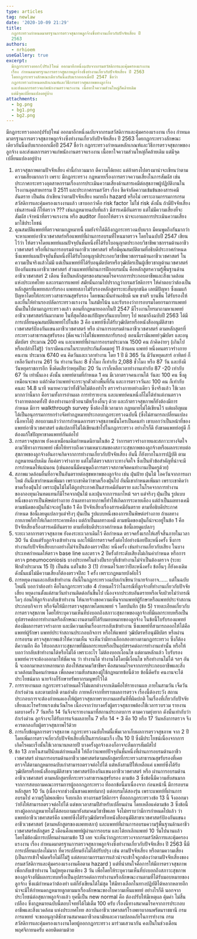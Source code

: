 ```yaml
---
type: articles
tag: newlaw
date: '2020-10-09 21:29'
title: 
  กฎกระทรวงกำหนดมาตรฐานการตรวจสุขภาพลูกจ้างซึ่งทำงานเกี่ยวกับปัจจัยเสี่ยง ปี
  2563
authors:
  - nrhioem
useGallery: true
excerpt: 
  มีกฎกระทรวงออก(ปรับ)ใหม่ ออกมาอีกหนึ่งฉบับจากกรมสวัสดิการและคุ้มครองแรงงาน
  เรื่อง กำหนดมาตรฐานการตรวจสุขภาพลูกจ้างซึ่งทำงานเกี่ยวกับปัจจัยเสี่ยง ปี 2563
  โดยกฎกระทรวงลักษณะเดียวกันนี้ฉบับแรกออกเมื่อปี 2547 ชื่อว่า
  กฎกระทรวงกำหนดหลักเกณฑ์และวิธีการตรวจสุขภาพของลูกจ้าง
  และส่งผลการตรวจแก่พนักงานตรวจแรงงาน เนื้อหาใจความส่วนใหญ่ก็คล้ายเดิม
  แต่มีจุดเปลี่ยนแปลงอยู่บ้าง
attachments:
  - bg.png
  - bg1.png
  - bg2.png
---
```



มีกฎกระทรวงออก(ปรับ)ใหม่ ออกมาอีกหนึ่งฉบับจากกรมสวัสดิการและคุ้มครองแรงงาน เรื่อง กำหนดมาตรฐานการตรวจสุขภาพลูกจ้างซึ่งทำงานเกี่ยวกับปัจจัยเสี่ยง ปี 2563 โดยกฎกระทรวงลักษณะเดียวกันนี้ฉบับแรกออกเมื่อปี 2547 ชื่อว่า กฎกระทรวงกำหนดหลักเกณฑ์และวิธีการตรวจสุขภาพของลูกจ้าง และส่งผลการตรวจแก่พนักงานตรวจแรงงาน เนื้อหาใจความส่วนใหญ่ก็คล้ายเดิม แต่มีจุดเปลี่ยนแปลงอยู่บ้าง

1. ตรวจสุขภาพตามปัจจัยเสี่ยง
      คำนี้กำกวมมาก ตีความได้เยอะ แต่ถ้าตรงไปตรงมาน่าจะเขียนว่าตามความเสี่ยงมากกว่า เพราะ มีกฎกระทรวง กฎหมายเรื่องการตรวจความเสี่ยงในการสัมผัส เช่น ประกาศกระทรวงอุตสาหกรรมเรื่องการประเมินความเสี่ยงด้านสารเคมีต่อสุขภาพผู้ปฏิบัติงานในโรงงานอุตสาหกรรม ปี 2511 และประกาศกรมสวัสฯ เรื่อง ขีดจำกัดความเข้มข้นของสารเคมีอันตราย เป็นต้น ถ้าเขียนว่าตามปัจจัยเสี่ยง หมายถึง hazard หรือไม่ เพราะถามกรรมการกรมสวัสดิการและคุ้มครองแรงงานแล้ว เขาบอกว่าคือ risk factor ไม่ใช่ risk ดังนั้น ถ้ามีปัจจัยเสี่ยงเช่นสารเคมี ก็ให้ตรวจ ??? เช่นกฎหมายฉบับที่แล้ว มีสารเคมีอันตราย แต่ไม่มีความเสี่ยงที่จะสัมผัส เจ้าหน้าที่ตรวจแรงงาน หรือ auditor ก็บอกให้ตรวจ น่าจะเอาผลการประเมินความเสี่ยงมาใช้ประโยชน์
2. คุณสมบัติแพทย์ที่ตรวจตามกฎหมายนี้
      ผมยังจำได้ดีถึงกฎกระทรวงฉบับแรก มีคนพูดถึงกันมากว่าจะหาแพทย์อาชีวเวชศาสตร์หรือแพทย์ที่ผ่านการอบรมที่ไหนมาตรวจ โดยในฉบับปี 2547 เขียนไว้ว่า ให้ตรวจโดยแพทย์แผนปัจจุบันชั้นหนึ่งที่ได้รับใบอนุญาตประกอบวิชาชีพเวชกรรมด้านอาชีวเวชศาสตร์ หรือที่ผ่านการอบรมด้านอาชีวเวชศาสตร์ หรือมีคุณสมบัติตามที่อธิบดีประกาศกำหนด  ซึ่งแพทย์แผนปัจจุบันชั้นหนึ่งที่ได้รับใบอนุญาติประกอบวิชาชีพเวชกรรมด้านอาชีวเวชศาสตร์ ในความเป็นจริงแล้วไม่มี แต่เป็นแพทย์ที่ได้รับอนุมัตบัตรหรือวุฒิบัตรเป็นผู้เชี่ยวชาญด้านเวชศาสตร์ป้องกันแขนงอาชีวเวชศาสตร์ ส่วนแพทย์ที่ผ่านการฝึกอบรมนั้น คือหลักสูตรความรู้พื้นฐานด้านอาชีวเวชศาสตร์ 2 เดือน ซึ่งเป็นหลักสูตรของสมาคมโรคจากการประกอบอาชีพและสิ่งแวดล้อมแห่งประเทศไทย และกรมการแพทย์ สมัยนั้นถามไปปรากฏว่ากรมสวัสดิการฯ ให้คำตอบว่าต้องเป็นหลักสูตรที่แพทยสภารับรอง แพทยสภาไม่รับรองหลักสูตรระยะสั้นทุกชนิด เลยมีปัญหา ซึ่งผมแก้ปัญหาโดยให้กระทรวงสาธารณสุขรับรอง โดยขณะนั้นท่านอธิบดี นพ ชาตรี บานชื่น ได้รับรองให้และยื่นให้ท่านรองปลัดกระทรวงแรงงาน ในสมัยโน้น และรับรองว่าการอบรมโดยกรมการแพทย์นั้นเป็นไปตามกฏกระทรวงแล้ว ตอนที่กฎหมายออกในปี 2547 มีโรงงานโทรมาถามหาแพทย์อาชีวเวชศาสตร์กันมากมาย ในที่สุดก็ต้องแก้ปัญหากันแบบไทยๆ ไป พอมาถึงฉบับปี 2563 ได้มีการเปลี่ยนคุณสมบัติแพทย์ไปในข้อ 3 คือ แพทย์ซึ่งได้รับวุฒิบัตรหรือหนังสืออนุมัติสาขาเวชศาสตร์ป้องกันแขนงอาชีวเวชศาสตร์ หรือ ผ่านการอบรมด้านอาชีวเวชศาสตร์ ตามหลักสูตรที่กระทรวงสาธารณสุขรับรอง (ชัดเจนว่าไม่ใช่แพทยสภารับรอง) ตอนนี้เรามีแพทย์วุฒิบัตร และอนุมัตบัตร ประมาณ 200 คน และแพทย์ที่ผ่านการอบรมประมาณ 1500 คน ถ้าคิดง่ายๆ (เกินไปหรือเปล่าก็ไม่รู้) ว่าเรามีคนงานในระบบประกันสังคมอยู่ 11 ล้านคน แพทย์ หนึ่งคนตรวจร่างกายคนงาน ประมาณ 6740 คน คิดวันและเวลาทำงาน โดย 1 ปี มี 365 วัน มีวันหยุดเสาร์ อาทิตย์ ก็เหลือวันทำงาน 261 วัน ทำงานวันละ 8 ชั่วโมง ก็เท่ากับ 2,088 ชั่วโมง หรือ 87 วัน และยังมีวันหยุดราชการอีก ซึ่งคิดเสียว่าหยุดปีละ 20 วัน เราก็เหลือเวลาทำงานเท่ากับ 87 -20 เท่ากับ 67 วัน เท่านั้นเอง ดังนั้น แพทย์ตามที่กำหนด 1 คน มีเวลาตรวจคนงานได้ วันละ 100 คน ซึ่งดูเหมือนจะพอ แต่ถ้าคิดว่าแพทย์จะกระจุกตัวต่างพื้นที่กัน และการตรวจวันละ 100 คน ก็เท่ากับ คนละ 14.8 นาที หมายความว่าทั้งชีวิตไม่ต้องทำไร ตรวจร่างกายอย่างเดียว ซึ่งจริงแล้ว ใช้เวลามากกว่านี้มาก คือรวมทั้งการอ่านผล การทำรายงาน และแพทย์คนหนึ่งก็ไม่ได้ทำแต่งานตรวจร่างกายตลอดทั้งปี ต้องทำงานอาชีวอนามัยเรื่องอื่นๆ ด้วย  และถ้าตรวจสุขภาพก็ยังต้องมีการกำหนด มีการ walkthrough survey ซึ่งต้องใช้เวลามาก กฎหมายไม่ได้เขียนไว้ แต่เผอิญผมได้เป็นอนุกรรมการยกร่างจัดทำกฏหมายประกอบกฏกระทรวงฉบับนี้ (ซึ่งไม่สามารถเปลี่ยนแปลงเนื้อหาได้) สอบถามแล้วว่าการกำหนดการตรวจสุขภาพนั้นใครเป็นคนทำ เขาบอกว่าเป็นหน้าที่ของแพทย์อาชีวเวชศาสตร์ แต่แปลกที่ไม่ได้เขียนเข้าไปในกฎกระทรวง อย่างไรก็ดี ยังขาดแพทย์อยู่ดี ก็ต้องแก้ใขปัญหาขาดแพทย์กันต่อไป
3. การตรวจสุขภาพ
      ยังคงเหมือนเดิมกำหนดนิยามในข้อ 2 ว่าการตรวจร่างกายและสภาวะทางจิตใจตามวิธีทางการแพทย์ เพื่อให้ทราบถึงความเหมาะสมของสภาวะสุขภาพของลูกจ้างหรือผลกระทบต่อสุขภาพของลูกจ้างอันอาจเกิดจากการทำงานเกี่ยวกับปัจจัยเสี่ยง อันนี้ ก็ยังยากในการปฏิบัติ ตามกฎหมายฉบับเดิม ก็แค่ตรวจร่างกาย แต่ไม่ได้ตรวจสภาวะทางจิตใจ ซึ่งเป็นหัวข้อสำคัญที่น่าจะมีการกำหนดให้แน่นอน (เช่นตอนนี้มีคนพูดถึงการตรวจสภาพจิตคนทำงานเป็นครูด้วย)
4. สภาพแวดล้อมอื่นที่อาจเป็นอันตรายต่อสุขพหาพของลูกจ้าง เช่น ฝุ่นฝ้าย ฝุ่นไม้ ไอควันจากการเผาไหม้
      อันนี้เขากำหนดเพิ่มมา เพราะเขาคิดว่าขาดเรื่องฝุ่นไป อันนี้เขากำหนดเพิ่มมา เพราะเขาคิดว่าขาดเรื่องฝุ่นไป เพราะฝุ่นไม้ไม่ได้ถูกประกาศเป็นสารเคมีอันตราย และในโรคจากการทำงานของกองทุนเงินทดแทนก็มีโรคจากฝุ่นไม้ และฝุ่นจากการเผาไหม้ ฯลฯ  แต่จริงๆ ฝุ่นเป็น รูปแบบหนึ่งของการเป็นพิษต่อร่างกาย ถ้าผลทางกายภาพก็ทำให้เกิดการระคายเคือง แต่ถ้าเป็นผลทางเคมี ตามชนิดของฝุ่นก็น่าจะอยู่ในข้อ 1 คือ ปัจจัยเสี่ยงเรื่องสารเคมีอันตราย ตามที่อธิบดีประกาศกำหนด ข้อนี้เลยดูแปลกๆแต่จริงๆ ฝุ่นเป็น รูปแบบหนึ่งของการเป็นพิษต่อร่างกาย ถ้าผลทางกายภาพก็ทำให้เกิดการระคายเคือง แต่ถ้าเป็นผลทางเคมี ตามชนิดของฝุ่นก็น่าจะอยู่ในข้อ 1 คือ ปัจจัยเสี่ยงเรื่องสารเคมีอันตราย ตามที่อธิบดีประกาศกำหนด ข้อนี้เลยดูแปลกๆ
5. ระยะเวลาการตรวจสุขภาพ
      ยังคงระยะเวลาเดิมไว้ คือกำหนด ตรวจครั้งแรกให้เสร็จสิ้นภายในเวลา 30 วัน นับแต่รับลูกจ้างเข้าทำงาน และให้มีการตรวจครั้งต่อไปอย่างน้อยปีละหนึ่งครั้ง ซึ่งการทำงานกับปัจจัยเสี่ยงบางอย่างไม่จำเป็นต้องตรวจปีละ หนึ่งครั้ง เช่นทำงานเกี่ยวกับเสียง ในบางประเทศกำหนดให้ตรวจ base line และตรวจ 2 ปีครั้งถ้าระดับเสียงไม่เกินค่ากำหนด หรือการตรวจ pneumoconiosis บางประเทศในช่วงปีแรกๆที่เข้าทำงานไม่จำเป็นต้องตรวจ (ระยะฟักตัวประมาณ 15 ปี) เป็นต้น แต่ในข้อ 3 (1) กำหนดไว้เลยว่าปีละหนึ่งครั้ง ข้ออื่นๆ ก็ยังคงเดิม ดังนั้นแม้ไม่มีความเสี่ยงก็ต้องตรวจปีละ 1 ครั้ง เพราะกฎหมายบังคับไว้
6. การหยุดงานและกลับเข้าทำงาน
      อันนี้ในกฎกระทรวงฉบับเก่าเขียนว่านายจ้างอาจ…… แต่ในฉบับใหม่นี้ บอกว่าต้องทำ คือในกฎกระทรวงข้อ 4 กำหนดไว้ว่าในกรณีที่ลูกจ้างที่ทำงานเกี่ยวกับปัจจัยเสี่ยง หยุดงานตั้งแต่สามวันทำงานติดต่อกันขึ้นไป เนื่องจากประสบอันตรายหรือเจ็บป่วยไม่ว่ากรณีใดๆ ก่อนให้ลูกจ้างกลับเข้าทำงาน ให้นายจ้างขอความเห็นจากแพทย์ผู้รักษาหรือแพทย์ประจำสถานประกอบกิจการ หรือจัดให้มีการตรวจสุขภาพโดยแพทย์ ฯ โดยบันทึก (ข้อ 5) รายละเอียดเกี่ยวกับการตรวจสุขภาพ โดยให้ระบุความเห็นที่บ่งบอกถึงสภาวะสุขภาพของลูกจ้างที่มีผลกระทบหรือเป็นอุปสรรคต่อการทำงานหรือลักษณะงานตามที่ได้รับมอบหมายของลูกจ้าง ในข้อนี้ใบรับรองแพทย์ต้องมีผลการตรวจร่างกาย และมีความเห็นเรื่องการกลับเข้าทำงาน ซึ่งแพทย์ที่สามารถออกให้ได้คือ แพทย์ผู้รักษา แพทย์ประจำสถานประกอบกิจการ หรือให้แพทย์ วุฒิบัตรหรือนุมัติบัตร หรือผ่านการอบรม ตรวจสุขภาพแล้วให้ความเห็น จะเห็นว่ามีทางเลือกสองทางตามกฎกระทรวง ซึ่งก็ต้องตีความอีก คือ ให้บอกสภาวะสุขภาพที่มีผลกระทบหรือเป็นอุปสรรคต่อการทำงานเท่านั้น หรือให้บอกว่ากลับเข้าทำงานได้หรือไม่ได้ เพราะอะไร ไม่ต้องบอกเงื่อนไข แต่ตามหลักแล้ว  ใบรับรองแพทย์ควรจะต้องออกมาให้ชัดเจน ว่า ทำงานได้ ทำงานได้โดยมีเงื่อนไข หรือทำงานไม่ได้ ฯลฯ อันนี้ จะออกมาหลากหลายมาก ต้องให้สมาคมวิชาชีพฯ คือสมาคมโรคจากการประกอบอาชีพและสิ่งแวดล้อมเป็นคนกำหนด เพื่อลดความสับสนของผู้ใช้กฎหมายข้อนี้ด้วย ข้อนี้ดีครับ คนงานจะได้ประโยชน์มาก นายจ้างก็รักษาทรัพยากรมนุษย์ไว้ได้
7. การรายงานผล
     กฎกระทรวงกำหนดไว้ไม่แตกต่างจากเดิมคือให้รายงานผล ภายในสามวัน เจ็ดวัน ถ้าเร่งด่วน และตามปกติ ตามลำดับ ภายหลังจากที่ทราบผลการตรวจ เรื่องนี้ต้องระวัง สถานประกอบการจะต้องกำหนดเองให้ผู้ตรวจสุขภาพรายงานผลทันทีที่ผิดปกติ ในเรื่องที่เกี่ยวกับปัจจัยเสี่ยงและโรคร้ายแรงเช่นวัณโรค เนื่องจากว่าบางครั้งผู้ตรวจสุขภาพต้องใช้เวลารวบรวม รายงานผลบางครั้ง 7 วันหรือ 14 วันจึงจะรายงานมาที่สถานประกอบการ ตามความยุ่งยาก ดังนั้นเท่ากับว่า ถ้าเร่งด่วน ลูกจ้างจะได้รับการแจ้งผลภายใน 7 หรือ 14 + 3 คือ 10 หรือ 17 วันหลังการตรวจ จึงควรตกลงกับผู้ตรวจสุขภาพไว้ด้วย
8. การเก็บข้อมูลการตรวจสุขภาพ
      กฎกระทรวงฉบับใหม่นี้เพิ่มเวลาเก็บผลการตรวจสุขภาพ จาก 2 ปี โดยเพิ่มการตรวจเกี่ยวกับปัจจัยเสี่ยงที่เป็นสารก่อมะเร็ง เป็น 10 ปี ซึ่งมีประโยชน์เนื่องจากการเกิดโรคมะเร็งนั้นใช้เวลานานหลายปี บางครั้งลูกจ้างเองก็อาจจะลืมการสัมผัสไป
9. ข้อ 13
      ภายในสามปีนับแต่กำหนดใช้ ให้ถือว่าแพทย์ปัจจุบันชั้นหนึ่งที่ผ่านการอบรมด้านอาชีวเวชศาสตร์ ผ่านการอบรมด้านอาชีวเวชศาสตร์ตามหลักสูตรที่กระทรวงสาธารณสุขรับรองที่เคยตรวจใด้ตามกฏหมายฉบับเก่าสามารถตรวจต่อไปได้ แต่หลังสามปีให้เหลือแค่ แพทย์ซึ่งได้รับวุฒิบัตรหรือหนังสืออนุมัติสาขาเวชศาสตร์ป้องกันแขนงอาชีวเวชศาสตร์ หรือ ผ่านการอบรมด้านอาชีวเวชศาสตร์ ตามหลักสูตรที่กระทรวงสาธารณสุขรับรอง ตามข้อ 3 ซึ่งข้อนี้มีความสับสนมาก จากการสอบถามคณะกรรมการผู้ออกกฏกระทรวง ที่ออกข้อนี้มาเนื่องจาก ก่อนหน้านี้ มีการอบรมหลักสูตร 10 วัน (เนื่องจากช่วงนั้นขาดแพทย์มาก) แต่อบรมได้สองรุ่น เพราะแพทย์ที่ผ่านการอบรมไป ความรู้ไม่พอเพียง จึงยกเลิก ทางกรมสวัสดิการฯ ที่ออกกฎกระทรวงข้อ 13 นี้ จึงออกมาว่ายังให้สามารถตรวจต่อไปได้ แต่ขอเวลาสามปีสำหรับเปลี่ยนผ่าน โดยเหลือแค่ตามข้อ 3 ซึ่งข้อนี้ทางผู้ออกกฎหมายไม่ได้สอบถามมายังสมาคมวิชาชีพเลย จึงไม่ทราบว่ามีการกำหนดไปแล้ว ว่าแพทย์อาชีวเวชศาสตร์คือ แพทย์ซึ่งได้รับวุฒิบัตรหรือหนังสืออนุมัติสาขาเวชศาสตร์ป้องกันแขนงอาชีวเวชศาสตร์ (ตามหลักสูตรของแพทยสภา) และแพทย์ที่ผ่านการอบรมความรู้พื้นฐานด้านอาชีวเวชศาสตร์หลักสูตร 2 เดือนคือแพทย์ผู้ผ่านการอบรม และได้ยกเลิกแพทย์ 10 วันไปนานแล้ว โดยไม่ต้องมีการเปลี่ยนผ่านตามข้อ 13 เลย
จะเห็นว่ากฏกระทรวงจากกรมสวัสดิการและคุ้มครองแรงงาน เรื่อง กำหนดมาตรฐานการตรวจสุขภาพลูกจ้างซึ่งทำงานเกี่ยวกับปัจจัยเสี่ยง ปี 2563 นี้มีการเปลี่ยนแปลงไม่มาก ที่ควรเปลี่ยนยังไม่ได้ปรับปรุง เช่น ตามปัจจัยเสี่ยง หรือตามความเสี่ยง (เป็นการเข้าใจผิดหรือไม่ก็ไม่รู้ แต่สอบถามกรรมการแล้วน่าจะเข้าใจถูกต้องว่าตามปัจจัยเสี่ยงของกรมสวัสดิการและคุ้มครองแรงงานคือตาม hazard ) แต่ที่น่าสนใจคือการให้มีการตรวจสุขภาพเพื่อกลับเข้าทำงาน ในผู้หยุดงานเพียง 3 วัน เพื่อโดยให้ระบุความเห็นที่บ่งบอกถึงสภาวะสุขภาพของลูกจ้างที่มีผลกระทบหรือเป็นอุปสรรคต่อการทำงานหรือลักษณะงานตามที่ได้รับมอบหมายของลูกจ้าง ซึ่งแม้กำหนดว่าต้องทำ แต่ก็ยังเขียนได้ไม่สุด ให้มีทางเลือกในทางปฏิบัติได้หลากหลายอีก น่าจะมีให้กำหนดกฏหมายลูกตามมาเรื่องลักษณะของใบความเห็นแพทย์ อย่างไรก็ดี นอกจากประโยชน์ต่อสุขภาพลูกจ้างแล้ว ยุคนี้เป็น new normal คือ ต้องปรับให้มีเหตุผล คุ้มค่า ไม่สิ้นเปลือง ซึ่งกฎหมายฉบับนี้ตอบโจทย์ได้ไม่เต็ม 100 ครับ
เรื่องนี้ทางสมาคมโรคจากการประกอบอาชีพและสิ่งแวดล้อม แห่งประเทศไทย สถาบันอาชีวเวชศาสตร์โรงพยาบาลนพรัตนราชธานี กรมการแพทย์ จะขออนุญาติชักชวนสมาคมอาชีวอนามัยและความปลอดภัยในการทำงาน กรมสวัสดิการและคุ้มครองแรงงานโดยผู้ออกกฏกระทรวง มาร่วมเสวนากัน คงเป็นในช่วงเดือนพฤศจิกายนครับ คอยติดตามด้วย